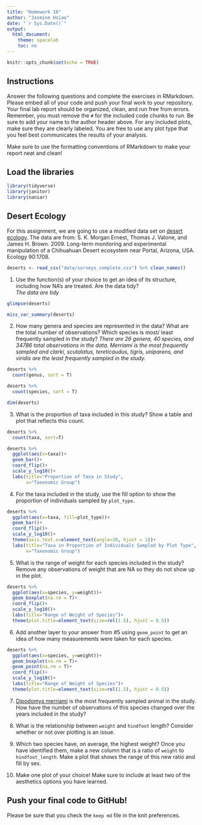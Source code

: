 ```yaml
---
title: "Homework 10"
author: "Jasmine Hsiao"
date: "`r Sys.Date()`"
output:
  html_document:
    theme: spacelab
    toc: no
---
```


```r
knitr::opts_chunk$set(echo = TRUE)
```

## Instructions
Answer the following questions and complete the exercises in RMarkdown. Please embed all of your code and push your final work to your repository. Your final lab report should be organized, clean, and run free from errors. Remember, you must remove the `#` for the included code chunks to run. Be sure to add your name to the author header above. For any included plots, make sure they are clearly labeled. You are free to use any plot type that you feel best communicates the results of your analysis.  

Make sure to use the formatting conventions of RMarkdown to make your report neat and clean!  

## Load the libraries
```r
library(tidyverse)
library(janitor)
library(naniar)
``` 

## Desert Ecology
For this assignment, we are going to use a modified data set on [desert ecology](http://esapubs.org/archive/ecol/E090/118/). The data are from: S. K. Morgan Ernest, Thomas J. Valone, and James H. Brown. 2009. Long-term monitoring and experimental manipulation of a Chihuahuan Desert ecosystem near Portal, Arizona, USA. Ecology 90:1708.
```r
deserts <- read_csv("data/surveys_complete.csv") %>% clean_names()
```

1. Use the function(s) of your choice to get an idea of its structure, including how NA's are treated. Are the data tidy?  
*The data are tidy*
```r
glimpse(deserts)
```
```r
miss_var_summary(deserts)
```

2. How many genera and species are represented in the data? What are the total number of observations? Which species is most/ least frequently sampled in the study?
*There are 26 genera, 40 species, and 34786 total observations in the data. Merriami is the most frequently sampled and clarki, scutalatus, tereticaudus, tigris, uniparens, and viridis are the least frequently sampled in the study.*
```r
deserts %>% 
  count(genus, sort = T)
```
```r
deserts %>% 
  count(species, sort = T)
```
```r
dim(deserts)
```

3. What is the proportion of taxa included in this study? Show a table and plot that reflects this count.
```r
deserts %>% 
  count(taxa, sort=T)
```


```r
deserts %>% 
  ggplot(aes(x=taxa))+
  geom_bar()+
  coord_flip()+
  scale_y_log10()+
  labs(title="Proportion of Taxa in Study",
       x="Taxonomic Group")
```

4. For the taxa included in the study, use the fill option to show the proportion of individuals sampled by `plot_type.`
```r
deserts %>% 
  ggplot(aes(x=taxa, fill=plot_type))+
  geom_bar()+
  coord_flip()+
  scale_y_log10()+
  theme(axis.text.x=element_text(angle=30, hjust = 1))+
  labs(title="Taxa in Proportion of Individuals Sampled by Plot Type",
       x="Taxonomic Group")
```
5. What is the range of weight for each species included in the study? Remove any observations of weight that are NA so they do not show up in the plot.
```r
deserts %>% 
  ggplot(aes(x=species, y=weight))+
  geom_boxplot(na.rm = T)+
  coord_flip()+
  scale_y_log10()+
  labs(title="Range of Weight of Species")+
  theme(plot.title=element_text(size=rel(1.5), hjust = 0.5))
```

6. Add another layer to your answer from #5 using `geom_point` to get an idea of how many measurements were taken for each species.
```r
deserts %>% 
  ggplot(aes(x=species, y=weight))+
  geom_boxplot(na.rm = T)+
  geom_point(na.rm = T)+
  coord_flip()+
  scale_y_log10()+
  labs(title="Range of Weight of Species")+
  theme(plot.title=element_text(size=rel(1.5), hjust = 0.5))
```

7. [Dipodomys merriami](https://en.wikipedia.org/wiki/Merriam's_kangaroo_rat) is the most frequently sampled animal in the study. How have the number of observations of this species changed over the years included in the study?

8. What is the relationship between `weight` and `hindfoot` length? Consider whether or not over plotting is an issue.

9. Which two species have, on average, the highest weight? Once you have identified them, make a new column that is a ratio of `weight` to `hindfoot_length`. Make a plot that shows the range of this new ratio and fill by sex.

10. Make one plot of your choice! Make sure to include at least two of the aesthetics options you have learned.

## Push your final code to GitHub!
Please be sure that you check the `keep md` file in the knit preferences. 